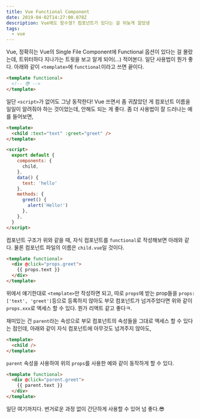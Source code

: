 ```yaml
---
title: Vue Functional Component
date: 2019-04-02T14:27:00.078Z
description: Vue에도 함수형? 컴포넌트가 있다는 걸 뒤늦게 알았넹
tags:
  - vue
---
```

Vue, 정확히는 Vue의 Single File Component에 Functional 옵션이 있다는 걸 몰랐는데, 트위터하다 지나가는 트윗을 보고 알게 되어(...) 적어본다.
일단 사용법이 뭔가 좋다. 아래와 같이 `<template>`에 `functional`이라고 쓰면 끝이다.

```html
<template functional>
  <!-- 😎 -->
</template>
```

일단 `<script>`가 없어도 그냥 동작한다! Vue 쓰면서 좀 귀찮았던 게 컴포넌트 이름을 일일이 알려줘야 하는 것이었는데, 안해도 되는 게 좋다. 좀 더 사용법이 잘 드러나는 예를 들어보면,

```html
<template>
  <child :text="text" :greet="greet" />
</template>

<script>
  export default {
    components: {
      child,
    },
    data() {
      text: 'hello'
    },
    methods: {
      greet() {
        alert('Hello!')
      },
    },
  }
</script>
```

컴포넌트 구조가 위와 같을 때, 자식 컴포넌트를 `functional`로 작성해보면 아래와 같다. 물론 컴포넌트 파일의 이름은 `child.vue`일 것이다.

```html
<template functional>
  <div @click="props.greet">
    {{ props.text }}
  </div>
</template>
```

위에서 얘기한대로 `<template>`만 작성하면 되고, 따로 `props`에 받는 prop들을 `props: ['text', 'greet']`등으로 등록하지 않아도 부모 컴포넌트가 넘겨주었다면 위와 같이 `props.xxx`로 액세스 할 수 있다. 뭔가 리액트 같고 좋다ㅋ.

재미있는 건 `parent`라는 속성으로 부모 컴포넌트의 속성들을 그대로 액세스 할 수 있다는 점인데, 아래와 같이 자식 컴포넌트에 아무것도 넘겨주지 않아도,

```html
<template>
  <child />
</template>
```

`parent` 속성을 사용하여 위의 `props`를 사용한 예와 같이 동작하게 할 수 있다.

```html
<template functional>
  <div @click="parent.greet">
    {{ parent.text }}
  </div>
</template>
```

일단 여기까지다. 번거로운 과정 없이 간단하게 사용할 수 있어 넘 좋다.😎
